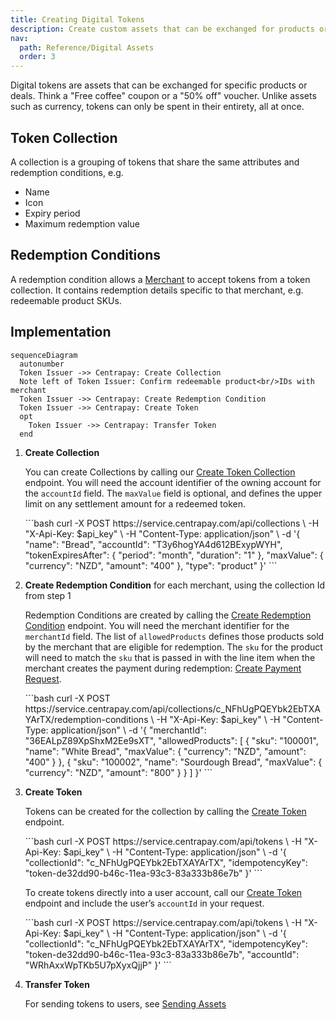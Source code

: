 ```yaml
---
title: Creating Digital Tokens
description: Create custom assets that can be exchanged for products or deals.
nav:
  path: Reference/Digital Assets
  order: 3
---
```


Digital tokens are assets that can be exchanged for specific products or deals. Think a "Free coffee" coupon or a "50% off" voucher.
Unlike assets such as currency, tokens can only be spent in their entirety, all at once.

## Token Collection

A collection is a grouping of tokens that share the same attributes and redemption conditions, e.g.

- Name
- Icon
- Expiry period
- Maximum redemption value

## Redemption Conditions

A redemption condition allows a [Merchant](/api/merchants) to accept tokens from a token collection.
It contains redemption details specific to that merchant, e.g. redeemable product SKUs.


## Implementation

``` mermaid
sequenceDiagram
  autonumber
  Token Issuer ->> Centrapay: Create Collection
  Note left of Token Issuer: Confirm redeemable product<br/>IDs with merchant
  Token Issuer ->> Centrapay: Create Redemption Condition
  Token Issuer ->> Centrapay: Create Token
  opt
    Token Issuer ->> Centrapay: Transfer Token
  end
```

1. **Create Collection**

    You can create Collections by calling our [Create Token Collection](/api/tokens#create-token-collection) endpoint. You will need the account identifier of the owning account for the `accountId` field. The `maxValue` field is optional, and defines the upper limit on any settlement amount for a redeemed token.

    <CodePanel title="Request" method="POST" path="/api/collections">
      ```bash
      curl -X POST https://service.centrapay.com/api/collections \
        -H "X-Api-Key: $api_key" \
        -H "Content-Type: application/json" \
        -d '{
          "name": "Bread",
          "accountId": "T3y6hogYA4d612BExypWYH",
          "tokenExpiresAfter": {
            "period": "month",
            "duration": "1"
          },
          "maxValue": {
            "currency": "NZD",
            "amount": "400"
          },
          "type": "product"
        }'
      ```
    </CodePanel>

2. **Create Redemption Condition** for each merchant, using the collection Id from step 1

    Redemption Conditions are created by calling the [Create Redemption Condition](/api/tokens#create-redemption-condition) endpoint. You will need the merchant identifier for the `merchantId` field. The list of `allowedProducts` defines those products sold by the merchant that are eligible for redemption. The `sku` for the product will need to match the `sku` that is passed in with the line item when the merchant creates the payment during redemption: [Create Payment Request](/api/payment-requests#create-a-payment-request).

    <CodePanel title="Request" method="POST" path="/api/collections/{collectionId}/redemption-conditions">
      ```bash
      curl -X POST https://service.centrapay.com/api/collections/c_NFhUgPQEYbk2EbTXAYArTX/redemption-conditions \
        -H "X-Api-Key: $api_key" \
        -H "Content-Type: application/json" \
        -d '{
          "merchantId": "36EALpZ89XpShxM2Ee9sXT",
          "allowedProducts": [
            {
              "sku": "100001",
              "name": "White Bread",
              "maxValue": {
                "currency": "NZD",
                "amount": "400"
              }
            },
            {
              "sku": "100002",
              "name": "Sourdough Bread",
              "maxValue": {
                "currency": "NZD",
                "amount": "800"
              }
            }
          ]
        }'
      ```
    </CodePanel>

3. **Create Token**

    Tokens can be created for the collection by calling the [Create Token](/api/tokens#create-token) endpoint.

      <CodePanel title="Request" method="POST" path="/api/tokens">
      ```bash
      curl -X POST https://service.centrapay.com/api/tokens \
        -H "X-Api-Key: $api_key" \
        -H "Content-Type: application/json" \
        -d '{
          "collectionId": "c_NFhUgPQEYbk2EbTXAYArTX",
          "idempotencyKey": "token-de32dd90-b46c-11ea-93c3-83a333b86e7b"
        }'
      ```
      </CodePanel>

    To create tokens directly into a user account, call our [Create Token](/api/tokens#create-token) endpoint and include the user’s `accountId` in your request.

    <CodePanel title="Request" method="POST" path="/api/tokens">
      ```bash
      curl -X POST https://service.centrapay.com/api/tokens \
        -H "X-Api-Key: $api_key" \
        -H "Content-Type: application/json" \
        -d '{
          "collectionId": "c_NFhUgPQEYbk2EbTXAYArTX",
          "idempotencyKey": "token-de32dd90-b46c-11ea-93c3-83a333b86e7b",
          "accountId": "WRhAxxWpTKb5U7pXyxQjjP"
        }'
      ```
    </CodePanel>



4. **Transfer Token**

    For sending tokens to users, see [Sending Assets](/guides/transferring-assets/#sending-assets)
